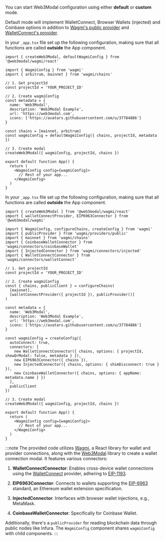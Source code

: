 
You can start Web3Modal configuration using either **default** or **custom** mode.

Default mode will implement WalletConnect, Browser Wallets (injected) and Coinbase options in addition to [Wagmi's public provider](https://wagmi.sh/react/providers/public) and [WalletConnect's provider](../../../../cloud/blockchain-api.md).

<Tabs>
<TabItem value="default" label="Default">

In your `_app.tsx` file set up the following configuration, making sure that all functions are called **outside** the App component.

```tsx
import { createWeb3Modal, defaultWagmiConfig } from '@web3modal/wagmi/react'

import { WagmiConfig } from 'wagmi'
import { arbitrum, mainnet } from 'wagmi/chains'

// 1. Get projectId
const projectId = 'YOUR_PROJECT_ID'

// 2. Create wagmiConfig
const metadata = {
  name: 'Web3Modal',
  description: 'Web3Modal Example',
  url: 'https://web3modal.com',
  icons: ['https://avatars.githubusercontent.com/u/37784886']
}

const chains = [mainnet, arbitrum]
const wagmiConfig = defaultWagmiConfig({ chains, projectId, metadata })

// 3. Create modal
createWeb3Modal({ wagmiConfig, projectId, chains })

export default function App() {
  return (
    <WagmiConfig config={wagmiConfig}>
      // Rest of your app...
    </WagmiConfig>
  )
}
```

</TabItem>
<TabItem value="custom" label="Custom">

In your `_app.tsx` file set up the following configuration, making sure that all functions are called **outside** the App component.

```tsx
import { createWeb3Modal } from '@web3modal/wagmi/react'
import { walletConnectProvider, EIP6963Connector } from '@web3modal/wagmi'

import { WagmiConfig, configureChains, createConfig } from 'wagmi'
import { publicProvider } from 'wagmi/providers/public'
import { mainnet } from 'wagmi/chains'
import { CoinbaseWalletConnector } from 'wagmi/connectors/coinbaseWallet'
import { InjectedConnector } from 'wagmi/connectors/injected'
import { WalletConnectConnector } from 'wagmi/connectors/walletConnect'

// 1. Get projectId
const projectId = 'YOUR_PROJECT_ID'

// 2. Create wagmiConfig
const { chains, publicClient } = configureChains(
  [mainnet],
  [walletConnectProvider({ projectId }), publicProvider()]
)

const metadata = {
  name: 'Web3Modal',
  description: 'Web3Modal Example',
  url: 'https://web3modal.com',
  icons: ['https://avatars.githubusercontent.com/u/37784886']
}

const wagmiConfig = createConfig({
  autoConnect: true,
  connectors: [
    new WalletConnectConnector({ chains, options: { projectId, showQrModal: false, metadata } }),
    new EIP6963Connector({ chains }),
    new InjectedConnector({ chains, options: { shimDisconnect: true } }),
    new CoinbaseWalletConnector({ chains, options: { appName: metadata.name } })
  ],
  publicClient
})

// 3. Create modal
createWeb3Modal({ wagmiConfig, projectId, chains })

export default function App() {
  return (
    <WagmiConfig config={wagmiConfig}>
      // Rest of your app...
    </WagmiConfig>
  )
}
```
:::note
The provided code utilizes [Wagmi](https://wagmi.sh/), a React library for wallet and provider connections, along with the [Web3Modal](https://web3modal.com/) library to create a wallet connection modal. It features various connectors:

1. **WalletConnectConnector**: Enables cross-device wallet connections using the [WalletConnect](https://walletconnect.com/) provider, adhering to [EIP-1193](https://eips.ethereum.org/EIPS/eip-1193).

2. **EIP6963Connector**: Connects to wallets supporting the [EIP-6963](https://eips.ethereum.org/EIPS/eip-6963) standard, an Ethereum wallet extension specification.

3. **InjectedConnector**: Interfaces with browser wallet injections, e.g., MetaMask.

4. **CoinbaseWalletConnector**: Specifically for Coinbase Wallet.

Additionally, there's a `publicProvider` for reading blockchain data through public nodes like Infura. The `WagmiConfig` component shares `wagmiConfig` with child components.
:::

</TabItem>
</Tabs>